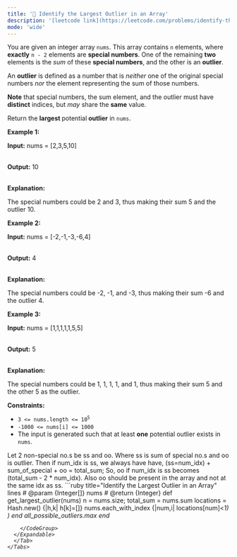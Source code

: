 ```yaml
---
title: '🧀 Identify the Largest Outlier in an Array'
description: '[leetcode link](https://leetcode.com/problems/identify-the-largest-outlier-in-an-array/description/)'
mode: 'wide'
---
```

<Tabs>
  <Tab title="Question" icon="circle-question" iconType="regular">
    <Card>
      <p>You are given an integer array <code>nums</code>. This array contains <code>n</code> elements, where <strong>exactly</strong> <code>n - 2</code> elements are <strong>special</strong><strong> numbers</strong>. One of the remaining <strong>two</strong> elements is the <em>sum</em> of these <strong>special numbers</strong>, and the other is an <strong>outlier</strong>.</p>  <p>An <strong>outlier</strong> is defined as a number that is <em>neither</em> one of the original special numbers <em>nor</em> the element representing the sum of those numbers.</p>  <p><strong>Note</strong> that special numbers, the sum element, and the outlier must have <strong>distinct</strong> indices, but <em>may </em>share the <strong>same</strong> value.</p>  <p>Return the <strong>largest</strong><strong> </strong>potential<strong> outlier</strong> in <code>nums</code>.</p>   <p><strong class="example">Example 1:</strong></p>  <div class="example-block"> <p><strong>Input:</strong> <span class="example-io">nums = [2,3,5,10]</span></p>  <p><br/> <strong>Output:</strong> <span class="example-io">10</span></p>  <p><br/> <strong>Explanation:</strong></p>  <p>The special numbers could be 2 and 3, thus making their sum 5 and the outlier 10.</p> </div>  <p><strong class="example">Example 2:</strong></p>  <div class="example-block"> <p><strong>Input:</strong> <span class="example-io">nums = [-2,-1,-3,-6,4]</span></p>  <p><br/> <strong>Output:</strong> <span class="example-io">4</span></p>  <p><br/> <strong>Explanation:</strong></p>  <p>The special numbers could be -2, -1, and -3, thus making their sum -6 and the outlier 4.</p> </div>  <p><strong class="example">Example 3:</strong></p>  <div class="example-block"> <p><strong>Input:</strong> <span class="example-io">nums = [1,1,1,1,1,5,5]</span></p>  <p><br/> <strong>Output:</strong> <span class="example-io">5</span></p>  <p><br/> <strong>Explanation:</strong></p>  <p>The special numbers could be 1, 1, 1, 1, and 1, thus making their sum 5 and the other 5 as the outlier.</p> </div>   <p><strong>Constraints:</strong></p>  <ul>  <li><code>3 &lt;= nums.length &lt;= 10<sup>5</sup></code></li>  <li><code>-1000 &lt;= nums[i] &lt;= 1000</code></li>  <li>The input is generated such that at least <strong>one</strong> potential outlier exists in <code>nums</code>.</li> </ul> 
    </Card>
  </Tab>
  <Tab title="Solution" icon="lightbulb" iconType="regular" >
    <Card>
      Let 2 non-special no.s be ss and oo. Where ss is sum of special no.s and oo is outlier. Then if num_idx is ss, we always have have, (ss=num_idx) + sum_of_special + oo = total_sum;  So, oo if num_idx is ss becomes (total_sum - 2 * num_idx). Also oo should be present in the array and not at the same idx as ss.
    </Card>
  <Expandable title="code">
    <CodeGroup dropdown>
```ruby title="Identify the Largest Outlier in an Array" lines
# @param {Integer[]} nums
# @return {Integer}
def get_largest_outlier(nums)
  n = nums.size;
  total_sum = nums.sum
  locations = Hash.new() {|h,k| h[k]=[]}
  nums.each_with_index {|num,i| locations[num]<<i }
  all_possible_outliers = Set.new # assume num_idx is ss, find oo
  (0...n).each do |idx| 
    probable_outlier = total_sum - 2*nums[idx] # outlier value if num[idx] is ss
    all_possible_outliers.add(probable_outlier) if locations.has_key?(probable_outlier) && ( (probable_outlier!=nums[idx]) || (locations[probable_outlier].size>1) )
  end
  all_possible_outliers.max
end


```
    </CodeGroup>
  </Expandable>
  </Tab>
</Tabs>